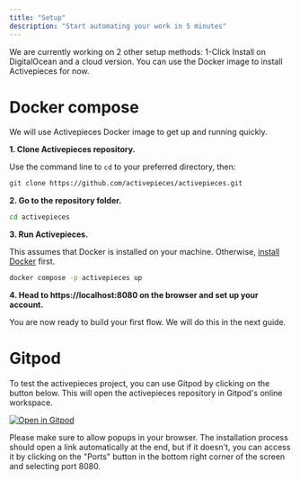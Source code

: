 ```yaml
---
title: "Setup"
description: "Start automating your work in 5 minutes"
---
```


<Note>We are currently working on 2 other setup methods: 1-Click Install on DigitalOcean and a cloud version. You can use the Docker image to install Activepieces for now.</Note>

# Docker compose

We will use Activepieces Docker image to get up and running quickly.

**1. Clone Activepieces repository.**

Use the command line to `cd` to your preferred directory, then:

```bash
git clone https://github.com/activepieces/activepieces.git
```

**2. Go to the repository folder.**

```bash
cd activepieces
```

**3. Run Activepieces.**

This assumes that Docker is installed on your machine. Otherwise, [install Docker](https://docs.docker.com/get-docker/) first.

```bash
docker compose -p activepieces up
```

**4. Head to https://localhost:8080 on the browser and set up your account.**

You are now ready to build your first flow. We will do this in the next guide.

# Gitpod

To test the activepieces project, you can use Gitpod by clicking on the button below. This will open the activepieces repository in Gitpod's online workspace.

[![Open in Gitpod](https://gitpod.io/button/open-in-gitpod.svg)](https://gitpod.io/#https://github.com/activepieces/activepieces)

Please make sure to allow popups in your browser. The installation process should open a link automatically at the end, but if it doesn't, you can access it by clicking on the "Ports" button in the bottom right corner of the screen and selecting port 8080.